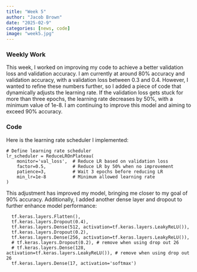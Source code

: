 ```yaml
---
title: "Week 5"
author: "Jacob Brown"
date: "2025-02-9"
categories: [news, code]
image: "week5.jpg"
---
```


### Weekly Work
This week, I worked on improving my code to achieve a better validation loss and validation accuracy. I am currently at around 80% accuracy and validation accuracy, with a validation loss between 0.3 and 0.4. However, I wanted to refine these numbers further, so I added a piece of code that dynamically adjusts the learning rate. If the validation loss gets stuck for more than three epochs, the learning rate decreases by 50%, with a minimum value of 
1e-8. I am continuing to improve this model and aiming to exceed 90% accuracy.

### Code
Here is the learning rate scheduler I implemented:

```
# Define learning rate scheduler
lr_scheduler = ReduceLROnPlateau(
    monitor='val_loss',  # Reduce LR based on validation loss
    factor=0.5,          # Reduce LR by 50% when no improvement
    patience=3,          # Wait 3 epochs before reducing LR
    min_lr=1e-8          # Minimum allowed learning rate
)
```

This adjustment has improved my model, bringing me closer to my goal of 90% accuracy. Additionally, I added another dense layer and dropout to further enhance model performance:
```
  tf.keras.layers.Flatten(),
  tf.keras.layers.Dropout(0.4),
  tf.keras.layers.Dense(512, activation=tf.keras.layers.LeakyReLU()),
  tf.keras.layers.Dropout(0.2),
  tf.keras.layers.Dense(256, activation=tf.keras.layers.LeakyReLU()),
  # tf.keras.layers.Dropout(0.2), # remove when using drop out 26
  # tf.keras.layers.Dense(128, activation=tf.keras.layers.LeakyReLU()), # remove when using drop out 26
  tf.keras.layers.Dense(17, activation='softmax')
```